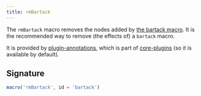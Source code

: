 ```yaml
---
title: rmBartack
---
```


The `rmBartack` macro removes the nodes added by [the bartack macro](/reference/macros/bartack).
It is the recommended way to remove (the effects of) a `bartack` macro.

It is provided by [plugin-annotations](/reference/plugins/annotations), which is
part of [core-plugins](/reference/plugins/core) (so it is available by default).

## Signature

```js
macro('rmBartack', id = 'bartack')
```
